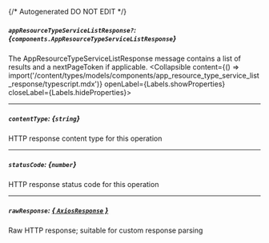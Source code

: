 {/* Autogenerated DO NOT EDIT  */}

##### `appResourceTypeServiceListResponse?`: *{`components.AppResourceTypeServiceListResponse`}*
The AppResourceTypeServiceListResponse message contains a list of results and a nextPageToken if applicable.
<Collapsible content={() => import('/content/types/models/components/app_resource_type_service_list_response/typescript.mdx')} openLabel={Labels.showProperties} closeLabel={Labels.hideProperties}>
</Collapsible>

---
##### `contentType`: *{`string`}*
HTTP response content type for this operation

---
##### `statusCode`: *{`number`}*
HTTP response status code for this operation

---
##### `rawResponse`: [*{ `AxiosResponse` }*](https://axios-http.com/docs/res_schema)
Raw HTTP response; suitable for custom response parsing


